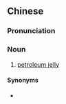 {{also|矿脂}}
==Chinese==
{{zh-forms|s=矿脂}}

===Pronunciation===
{{zh-pron
|m=kuàngzhī
|c=kong3 zi1
|cat=n
}}

===Noun===
{{zh-noun}}

# [[petroleum jelly]]

====Synonyms====
* {{zh-l|凡士林}}